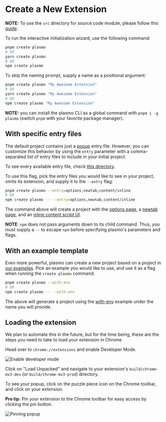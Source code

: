 
# Create a New Extension

<Callout emoji="📢">

**NOTE:** To use the `src` directory for source code module, please follow this
[guide](/customization/src).

</Callout>

To run the interactive initialization wizard, use the following command:

```sh
pnpm create plasmo
# OR
yarn create plasmo
# OR
npm create plasmo
```

To skip the naming prompt, supply a name as a positional argument:

```sh
pnpm create plasmo "My Awesome Extension"
# OR
yarn create plasmo "My Awesome Extension"
# OR
npm create plasmo "My Awesome Extension"
```

<Callout type="info" emoji="⭐">

**NOTE:** you can install the plasmo CLI as a global command with `pnpm i -g plasmo` (switch `pnpm` with your favorite package manager).

</Callout>

## With specific entry files

The default project contains just a [popup](browser-extension#adding-a-popup-page) entry file. However, you can customize this behavior by using the `entry` parameter with a comma-separated list of entry files to include in your initial project.

To see every available entry file, check [this directory](https://github.com/PlasmoHQ/plasmo/tree/main/packages/init/entries).

To use this flag, pick the entry files you would like to see in your project, omits its extension, and supply it to the `--entry` flag:

```sh
pnpm create plasmo --entry=options,newtab,content/inline
# OR
npm create plasmo -- --entry=options,newtab,content/inline
```

The command above will create a project with the [options page](browser-extension#adding-the-options-ui), a [newtab page](browser-extension#adding-a-new-tab-page), and an [inline content script UI]().

<Callout type="warning" emoji="⚠️">

**NOTE**: `npm` does not pass arguments down to its child command. Thus, you must supply a `--` to escape `npm` before specifying plasmo's parameters and flags.

</Callout>

## With an example template

Even more powerful, plasmo can create a new project based on a project in [our examples](https://github.com/PlasmoHQ/examples/). Pick an example you would like to use, and use it as a flag when running the `create plasmo` command:

```sh
pnpm create plasmo --with-env
# OR
npm create plasmo -- --with-env
```

The above will generate a project using the [with-env](https://github.com/PlasmoHQ/examples/tree/main/with-env) example under the name you will provide.

## Loading the extension

We plan to automate this in the future, but for the time being, these are the steps you need to take to load your extension in Chrome.

Head over to `chrome://extensions` and enable Developer Mode.

![Enable developer mode](/screenshots/developer_mode.png)

Click on "Load Unpacked" and navigate to your extension's `build/chrome-mv3-dev` (or `build/chrome-mv3-prod`) directory.

To see your popup, click on the puzzle piece icon on the Chrome toolbar, and click on your extension.

**Pro tip:** Pin your extension to the Chrome toolbar for easy access by clicking the pin button.

![Pinning popup](/screenshots/popup_example.png)
